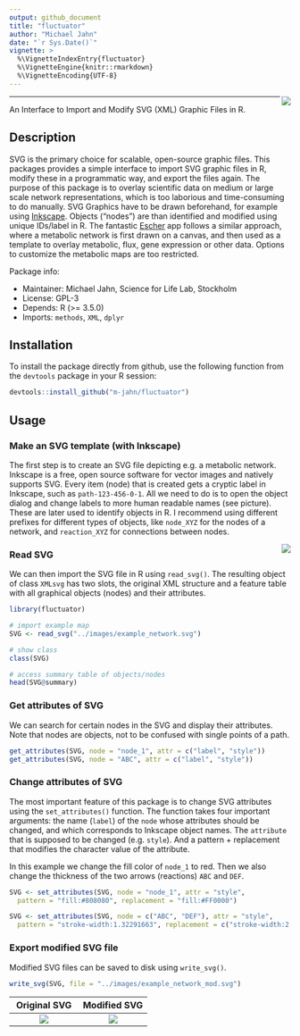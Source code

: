 ```yaml
---
output: github_document
title: "fluctuator"
author: "Michael Jahn"
date: "`r Sys.Date()`"
vignette: >
  %\VignetteIndexEntry{fluctuator}
  %\VignetteEngine{knitr::rmarkdown}
  %\VignetteEncoding{UTF-8}
---
```


<!-- include logo-->
<img src="../images/logo.png" align="right" />

***

An Interface to Import and Modify SVG (XML) Graphic Files in R.

## Description

SVG is the primary choice for scalable, open-source graphic files. This packages provides a simple interface to import SVG graphic files in R, modify these in a programmatic way, and export the files again. The purpose of this package is to overlay scientific data on medium or large scale network representations, which is too laborious and time-consuming to do manually. SVG Graphics have to be drawn beforehand, for example using [Inkscape](https://inkscape.org/). Objects ("nodes") are than identified and modified using unique IDs/label in R. The fantastic [Escher](https://escher.github.io/#/) app follows a similar approach, where a metabolic network is first drawn on a canvas, and then used as a template to overlay metabolic, flux, gene expression or other data.
Options to customize the metabolic maps are too restricted.

Package info:

- Maintainer: Michael Jahn, Science for Life Lab, Stockholm
- License: GPL-3
- Depends: R (>= 3.5.0)
- Imports: `methods`, `XML`, `dplyr`

## Installation

To install the package directly from github, use the following function from the `devtools` package in your R session:

```r
devtools::install_github("m-jahn/fluctuator")
```


## Usage

### Make an SVG template (with Inkscape)

The first step is to create an SVG file depicting e.g. a metabolic network. Inkscape is a free, open source software for vector images and natively supports SVG. Every item (node) that is created gets a cryptic label in Inkscape, such as `path-123-456-0-1`. All we need to do is to open the object dialog and change labels to more human readable names (see picture). These are later used to identify objects in R. I recommend using different prefixes for different types of objects, like `node_XYZ` for the nodes of a network, and `reaction_XYZ` for connections between nodes.

<!-- include logo-->
<img src="../images/make_template.png" align="right" />


### Read SVG

We can then import the SVG file in R using `read_svg()`. The resulting object of class `XMLsvg` has two slots, the original XML structure and a feature table with all graphical objects (nodes) and their attributes.

```r
library(fluctuator)

# import example map
SVG <- read_svg("../images/example_network.svg")

# show class
class(SVG)

# access summary table of objects/nodes
head(SVG@summary)
```
### Get attributes of SVG

We can search for certain nodes in the SVG and display their attributes. Note that nodes are objects, not to be confused with single points of a path.

```r
get_attributes(SVG, node = "node_1", attr = c("label", "style"))
get_attributes(SVG, node = "ABC", attr = c("label", "style"))
```

### Change attributes of SVG

The most important feature of this package is to change SVG attributes using the `set_attributes()` function.
The function takes four important arguments: the name (`label`) of the `node` whose attributes should be changed, and which corresponds to Inkscape object names. The `attribute` that is supposed to be changed (e.g. `style`). And a pattern + replacement that modifies the character value of the attribute.

In this example we change the fill color of `node_1` to red. Then we also change the thickness of the two arrows (reactions) `ABC` and `DEF`.

```r
SVG <- set_attributes(SVG, node = "node_1", attr = "style",
  pattern = "fill:#808080", replacement = "fill:#FF0000")

SVG <- set_attributes(SVG, node = c("ABC", "DEF"), attr = "style",
  pattern = "stroke-width:1.32291663", replacement = c("stroke-width:2.5", "stroke-width:0.5"))
```

### Export modified SVG file

Modified SVG files can be saved to disk using `write_svg()`.

```r
write_svg(SVG, file = "../images/example_network_mod.svg")
```

Original SVG                        |  Modified SVG
:-------------------------:|:-------------------------:
![](../images/example_network.png)  |  ![](../images/example_network_mod.png)


<!-- ### Real world example -->
